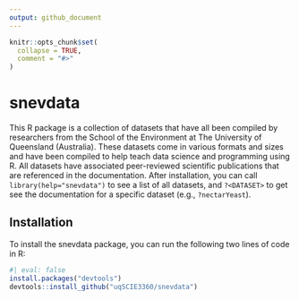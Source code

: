 ```yaml
---
output: github_document
---
```


<!-- README.md is generated from README.Rmd. Please edit that file -->

```r
knitr::opts_chunk$set(
  collapse = TRUE,
  comment = "#>"
)
```

# snevdata

This R package is a collection of datasets that have all been compiled by researchers from the School of the Environment at The University of Queensland (Australia). These datasets come in various formats and sizes and have been compiled to help teach data science and programming using R. All datasets have associated peer-reviewed scientific publications that are referenced in the documentation. After installation, you can call `library(help="snevdata")` to see a list of all datasets, and `?<DATASET>` to get see the documentation for a specific dataset (e.g., `?nectarYeast`).

## Installation

To install the snevdata package, you can run the following two lines of code in R:

```r
#| eval: false
install.packages("devtools")
devtools::install_github("uqSCIE3360/snevdata")
```
